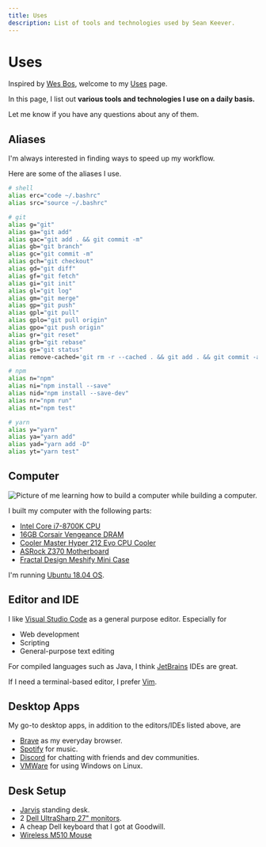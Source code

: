```yaml
---
title: Uses
description: List of tools and technologies used by Sean Keever.
---
```


# Uses

Inspired by [Wes Bos](https://wesbos.com), welcome to my
[Uses](https://uses.tech/) page.

In this page, I list out **various tools and technologies I use on a daily
basis.**

Let me know if you have any questions about any of them.

## Aliases

I'm always interested in finding ways to speed up my workflow.

Here are some of the aliases I use.

```bash
# shell
alias erc="code ~/.bashrc"
alias src="source ~/.bashrc"

# git
alias g="git"
alias ga="git add"
alias gac="git add . && git commit -m"
alias gb="git branch"
alias gc="git commit -m"
alias gch="git checkout"
alias gd="git diff"
alias gf="git fetch"
alias gi="git init"
alias gl="git log"
alias gm="git merge"
alias gp="git push"
alias gpl="git pull"
alias gplo="git pull origin"
alias gpo="git push origin"
alias gr="git reset"
alias grb="git rebase"
alias gs="git status"
alias remove-cached='git rm -r --cached . && git add . && git commit -am "Removes ignored files"'

# npm
alias n="npm"
alias ni="npm install --save"
alias nid="npm install --save-dev"
alias nr="npm run"
alias nt="npm test"

# yarn
alias y="yarn"
alias ya="yarn add"
alias yad="yarn add -D"
alias yt="yarn test"
```

## Computer

![Picture of me learning how to build a computer while building a computer.](computer.jpg)

I built my computer with the following parts:

- [Intel Core i7-8700K CPU](https://www.amazon.com/dp/B07598VZR8/?coliid=I20VF38PXSG2Y&colid=1IPZOY1QYC6KZ&psc=0&ref_=lv_ov_lig_dp_it)
- [16GB Corsair Vengeance DRAM](https://www.amazon.com/dp/B0134EW7G8/?coliid=IVOX10GURDSQ5&colid=1IPZOY1QYC6KZ&psc=1&ref_=lv_ov_lig_dp_it)
- [Cooler Master Hyper 212 Evo CPU Cooler](https://www.amazon.com/dp/B005O65JXI/?coliid=I2UZ0V0DUTT6X6&colid=1IPZOY1QYC6KZ&psc=1&ref_=lv_ov_lig_dp_it)
- [ASRock Z370 Motherboard](https://www.amazon.com/dp/B0767KFYJ5/?coliid=I3KV30K1T5J1DF&colid=1IPZOY1QYC6KZ&psc=0&ref_=lv_ov_lig_dp_it)
- [Fractal Design Meshify Mini Case](https://www.amazon.com/Fractal-Design-FD-CA-MESH-C-WT-TGC-Computer-Case/dp/B07BPP9KYD)

I'm running [Ubuntu 18.04 OS](https://releases.ubuntu.com/18.04/).

## Editor and IDE

I like [Visual Studio Code](https://code.visualstudio.com/) as a general purpose
editor. Especially for

- Web development
- Scripting
- General-purpose text editing

For compiled languages such as Java, I think
[JetBrains](https://www.jetbrains.com/) IDEs are great.

If I need a terminal-based editor, I prefer [Vim](https://www.vim.org/).

## Desktop Apps

My go-to desktop apps, in addition to the editors/IDEs listed above, are

- [Brave](https://brave.com/) as my everyday browser.
- [Spotify](https://www.spotify.com/us/) for music.
- [Discord](https://discord.com/) for chatting with friends and dev communities.
- [VMWare](https://www.vmware.com/) for using Windows on Linux.

## Desk Setup

- [Jarvis](https://www.fully.com/standing-desks/jarvis-adjustable-height-desk-bamboo.html)
  standing desk.
- 2
  [Dell UltraSharp 27" monitors](https://www.dell.com/en-us/work/shop/dell-ultrasharp-27-monitor-u2719d/apd/210-arcv).
- A cheap Dell keyboard that I got at Goodwill.
- [Wireless M510 Mouse](https://www.logitech.com/en-us/product/wireless-mouse-m510)

